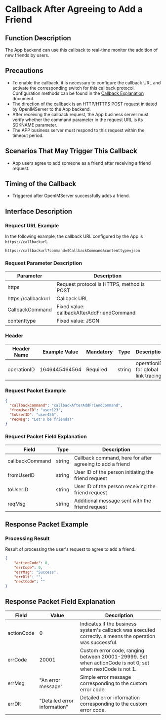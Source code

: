 # Callback After Agreeing to Add a Friend

## Function Description
The App backend can use this callback to real-time monitor the addition of new friends by users.

## Precautions
- To enable the callback, it is necessary to configure the callback URL and activate the corresponding switch for this callback protocol. Configuration methods can be found in the [Callback Explanation](../introduction) document.
- The direction of the callback is an HTTP/HTTPS POST request initiated by OpenIMServer to the App backend.
- After receiving the callback request, the App business server must verify whether the command parameter in the request URL is its SDKNAME parameter.
- The APP business server must respond to this request within the timeout period.

## Scenarios That May Trigger This Callback
- App users agree to add someone as a friend after receiving a friend request.

## Timing of the Callback
- Triggered after OpenIMServer successfully adds a friend.

## Interface Description

### Request URL Example
In the following example, the callback URL configured by the App is `https://callbackurl`.
```plaintext
https://callbackurl?command=$CallbackCommand&contenttype=json
```

### Request Parameter Description

| Parameter            | Description                                          |
|----------------------|------------------------------------------------------|
| https               | Request protocol is HTTPS, method is POST            |
| https://callbackurl | Callback URL                                         |
| CallbackCommand     | Fixed value: callbackAfterAddFriendCommand           |
| contenttype         | Fixed value: JSON                                    |

### Header
| Header Name | Example Value | Mandatory | Type   | Description                         |
|-------------|---------------|-----------|--------|-------------------------------------|
| operationID | 1646445464564 | Required  | string | operationID for global link tracing |

### Request Packet Example
```json
{
  "callbackCommand": "callbackAfterAddFriendCommand",
  "fromUserID": "user123",
  "toUserID": "user456",
  "reqMsg": "Let's be friends!"
}
```

### Request Packet Field Explanation

| Field            | Type    | Description                                      |
|------------------|---------|--------------------------------------------------|
| callbackCommand  | string  | Callback command, here for after agreeing to add a friend |
| fromUserID       | string  | User ID of the person initiating the friend request |
| toUserID         | string  | User ID of the person receiving the friend request |
| reqMsg           | string  | Additional message sent with the friend request   |

## Response Packet Example

### Processing Result
Result of processing the user's request to agree to add a friend.

```json
{
    "actionCode": 0,
    "errCode": 0,
    "errMsg": "Success",
    "errDlt": "",
    "nextCode": ""
}
```

## Response Packet Field Explanation

| Field      | Value  | Description                                              |
|------------|--------|----------------------------------------------------------|
| actionCode | 0      | Indicates if the business system's callback was executed correctly. `0` means the operation was successful. |
| errCode    | 20001  | Custom error code, ranging between 20001-29999. Set when actionCode is not 0; set when nextCode is not 1. |
| errMsg     | "An error message" | Simple error message corresponding to the custom error code. |
| errDlt     | "Detailed error information" | Detailed error information corresponding to the custom error code. |